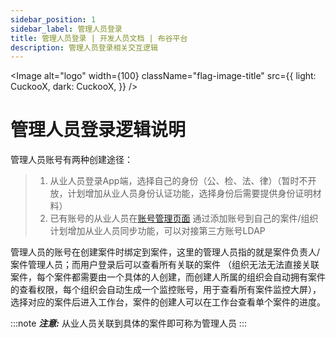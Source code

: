 ```yaml
---
sidebar_position: 1
sidebar_label: 管理人员登录
title: 管理人员登录 | 开发人员文档 | 布谷平台
description: 管理人员登录相关交互逻辑
---
```



<Image
    alt="logo"
    width={100}
    className="flag-image-title"
    src={{
        light: CuckooX,
        dark: CuckooX,
    }}
/>

# 管理人员登录逻辑说明

管理人员账号有两种创建途径：
> 1. 从业人员登录App端，选择自己的身份（公、检、法、律）（暂时不开放，计划增加从业人员身份认证功能，选择身份后需要提供身份证明材料）
> 2. 已有账号的从业人员在[账号管理页面](/docs/dev/account/account-manage) 通过添加账号到自己的案件/组织
> 计划增加从业人员同步功能，可以对接第三方账号LDAP

管理人员的账号在创建案件时绑定到案件，这里的管理人员指的就是案件负责人/案件管理人员；而用户登录后可以查看所有关联的案件
（组织无法无法直接关联案件，每个案件都需要由一个具体的人创建，而创建人所属的组织会自动拥有案件的查看权限，每个组织会自动生成一个监控账号，用于查看所有案件监控大屏），
选择对应的案件后进入工作台，案件的创建人可以在工作台查看单个案件的进度。





:::note
___注意:___ 从业人员关联到具体的案件即可称为管理人员
:::
